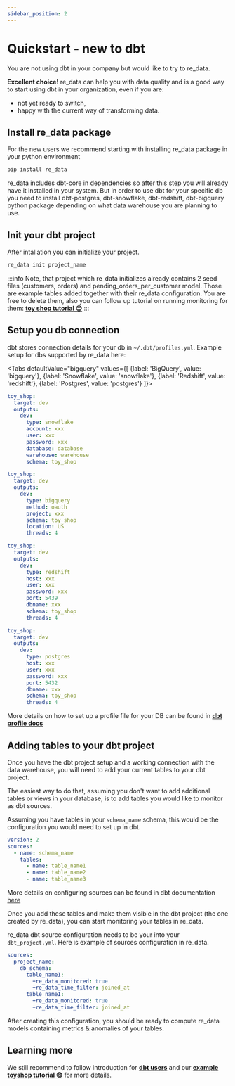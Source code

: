 ```yaml
---
sidebar_position: 2
---
```



# Quickstart - new to dbt

You are not using dbt in your company but would like to try to re_data.

**Excellent choice!** re_data can help you with data quality and is a good way to start using dbt in your organization, even if you are:
 - not yet ready to switch,
 - happy with the current way of transforming data. 

## Install re_data package

For the new users we recommend starting with installing re_data package in your python environment

```bash
pip install re_data
```

re_data includes dbt-core in dependencies so after this step you will already have it installed in your system. But in order to use dbt for your specific db you need to install dbt-postgres, dbt-snowflake, dbt-redshift, dbt-bigquery python package depending on what data warehouse you are planning to use.

## Init your dbt project

After intallation you can initialize your project.

```bash
re_data init project_name
```

:::info
Note, that project which re_data initializes already contains 2 seed files (customers, orders) and pending_orders_per_customer model. Those are example tables added together with their re_data configuration. You are free to delete them, also you can follow up tutorial on running monitoring for them: **[toy shop tutorial 😊](/docs/getting_started/toy_shop/toy_shop_data)**
:::

## Setup you db connection

dbt stores connection details for your db in `~/.dbt/profiles.yml`. Example setup for dbs supported by re_data here:

<Tabs
  defaultValue="bigquery"
  values={[
    {label: 'BigQuery', value: 'bigquery'},
    {label: 'Snowflake', value: 'snowflake'},
    {label: 'Redshift', value: 'redshift'},
    {label: 'Postgres', value: 'postgres'}
  ]}>

  <TabItem value="snowflake">

```yml title=~/.dbt/profiles.yml
toy_shop:
  target: dev
  outputs:
    dev:
      type: snowflake
      account: xxx
      user: xxx
      password: xxx
      database: database
      warehouse: warehouse
      schema: toy_shop
```

</TabItem>

<TabItem value="bigquery">

```yml title=~/.dbt/profiles.yml
toy_shop:
  target: dev
  outputs:
    dev:
      type: bigquery
      method: oauth
      project: xxx
      schema: toy_shop
      location: US
      threads: 4
```
</TabItem>

<TabItem value="redshift">

```yml title=~/.dbt/profiles.yml
toy_shop:
  target: dev
  outputs:
    dev:
      type: redshift
      host: xxx
      user: xxx
      password: xxx
      port: 5439
      dbname: xxx
      schema: toy_shop
      threads: 4
```
</TabItem>

<TabItem value="postgres">

```yml title=~/.dbt/profiles.yml
toy_shop:
  target: dev
  outputs:
    dev:
      type: postgres
      host: xxx
      user: xxx
      password: xxx
      port: 5432
      dbname: xxx
      schema: toy_shop
      threads: 4
```
</TabItem>

</Tabs>

More details on how to set up a profile file for your DB can be found in **[dbt profile docs](https://docs.getdbt.com/reference/profiles.yml)**

## Adding tables to your dbt project

Once you have the dbt project setup and a working connection with the data warehouse, you will need to add your current tables to your dbt project.

The easiest way to do that, assuming you don't want to add additional tables or views in your database, is to add tables you would like to monitor as dbt sources.

Assuming you have tables in your `schema_name` schema, this would be the configuration you would need to set up in dbt.

```yml title="sources/schema.yml"
version: 2
sources:
  - name: schema_name
    tables:
      - name: table_name1
      - name: table_name2
      - name: table_name3
```

More details on configuring sources can be found in dbt documentation [here](https://docs.getdbt.com/docs/building-a-dbt-project/using-sources)

Once you add these tables and make them visible in the dbt project (the one created by re_data), you can start monitoring your tables in re_data.

re_data dbt source configuration needs to be your into your `dbt_project.yml`. Here is example of sources configuration in re_data.


```yml title="dbt_project.yml"
sources:
  project_name:
    db_schema:
      table_name1:
        +re_data_monitored: true
        +re_data_time_filter: joined_at
      table_name1:
        +re_data_monitored: true
        +re_data_time_filter: joined_at
```

After creating this configuration, you should be ready to compute re_data models containing metrics & anomalies of your tables. 

## Learning more

We still recommend to follow introduction for **[dbt users](getting_started/installation/for_dbt_users.md)** and our **[example toyshop tutorial 😊](getting_started/toy_shop/toy_shop_data.mdx)** for more details.